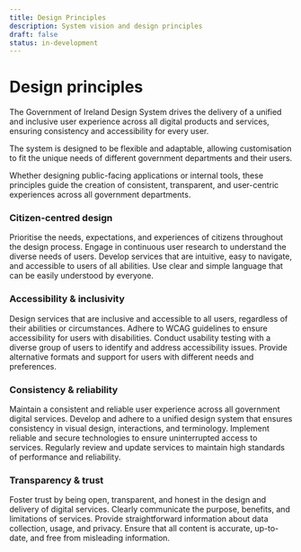 ```yaml
---
title: Design Principles
description: System vision and design principles
draft: false
status: in-development
---
```


# Design principles

The Government of Ireland Design System drives the delivery of a unified and inclusive user experience across all digital products and services, ensuring consistency and accessibility for every user.

The system is designed to be flexible and adaptable, allowing customisation to fit the unique needs of different government departments and their users.

Whether designing public-facing applications or internal tools, these principles guide the creation of consistent, transparent, and user-centric experiences across all government departments.

### Citizen-centred design

Prioritise the needs, expectations, and experiences of citizens throughout the design process.
Engage in continuous user research to understand the diverse needs of users.
Develop services that are intuitive, easy to navigate, and accessible to users of all abilities.
Use clear and simple language that can be easily understood by everyone.

### Accessibility & inclusivity

Design services that are inclusive and accessible to all users, regardless of their abilities or circumstances.
Adhere to WCAG guidelines to ensure accessibility for users with disabilities.
Conduct usability testing with a diverse group of users to identify and address accessibility issues.
Provide alternative formats and support for users with different needs and preferences.

### Consistency & reliability

Maintain a consistent and reliable user experience across all government digital services.
Develop and adhere to a unified design system that ensures consistency in visual design, interactions, and terminology.
Implement reliable and secure technologies to ensure uninterrupted access to services.
Regularly review and update services to maintain high standards of performance and reliability.

### Transparency & trust

Foster trust by being open, transparent, and honest in the design and delivery of digital services.
Clearly communicate the purpose, benefits, and limitations of services.
Provide straightforward information about data collection, usage, and privacy.
Ensure that all content is accurate, up-to-date, and free from misleading information.
